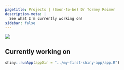```yaml
---
pagetitle: Projects | (Soon-to-be) Dr Tormey Reimer
description-meta: |
  See what I'm currently working on!
sidebar: false
---
```

::: {.column-screen .no-gaps}
![](../resources/images/Matre_5x1.jpg)
:::

## Currently working on

```r
shiny::runApp(appDir = "../my-first-shiny-app/app.R")
```



